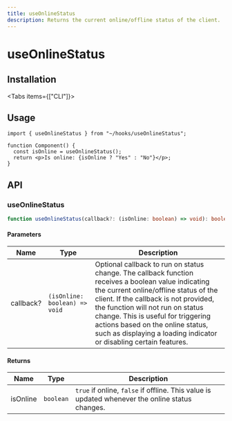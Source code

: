 ```yaml
---
title: useOnlineStatus
description: Returns the current online/offline status of the client.
---
```



# useOnlineStatus

## Installation

<Tabs items={["CLI"]}>
  <Tab value="CLI">
    <DynamicCodeBlock
      lang="bash"
      code="npx rehooks-cli@latest add useOnlineStatus"
    />
  </Tab>
</Tabs>

## Usage

```tsx title="Component.tsx"
import { useOnlineStatus } from "~/hooks/useOnlineStatus";

function Component() {
  const isOnline = useOnlineStatus();
  return <p>Is online: {isOnline ? "Yes" : "No"}</p>;
}
```

## API

### useOnlineStatus

```ts title="useOnlineStatus.ts"
function useOnlineStatus(callback?: (isOnline: boolean) => void): boolean;
```

#### Parameters

| Name      | Type                          | Description                                                                                                                                                                                                                                                                                                                                                                |
| --------- | ----------------------------- | -------------------------------------------------------------------------------------------------------------------------------------------------------------------------------------------------------------------------------------------------------------------------------------------------------------------------------------------------------------------------- |
| callback? | `(isOnline: boolean) => void` | Optional callback to run on status change. The callback function receives a boolean value indicating the current online/offline status of the client. If the callback is not provided, the function will not run on status change. This is useful for triggering actions based on the online status, such as displaying a loading indicator or disabling certain features. |

#### Returns

| Name     | Type      | Description                                                                                     |
| -------- | --------- | ----------------------------------------------------------------------------------------------- |
| isOnline | `boolean` | `true` if online, `false` if offline. This value is updated whenever the online status changes. |
